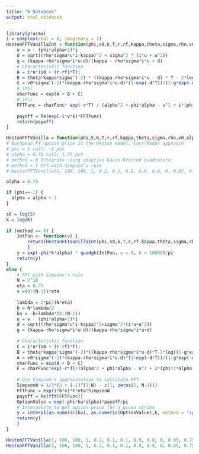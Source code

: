 ```yaml
---
title: "R Notebook"
output: html_notebook
---
```


```r
library(pracma)
i = complex(real = 0, imaginary = 1)
HestonFFTVanillaInt = function(phi,s0,k,T,r,rf,kappa,theta,sigma,rho,v0,alpha,v) {
    u = v - (phi*alpha+1)*i
    d = sqrt((rho*sigma*u*i-kappa)^2 + sigma^2 * (i*u + u^2))
    g = (kappa-rho*sigma*i*u-d)/(kappa - rho*sigma*i*u + d)
    # Characteristic function
    A = i*u*(s0 + (r-rf)*T);
    B = theta*kappa*sigma^(-2) * ((kappa-rho*sigma*i*u - d) * T - 2*log((1-g*exp(-d*T))/(1-g)))
    C = v0*sigma^(-2)*(kappa-rho*sigma*i*u-d)*(1-exp(-d*T))/(1-g*exp(-d*T))
    # \Phi
    charFunc = exp(A + B + C)
    # \Psi
    FFTFunc = charFunc* exp(-r*T) / (alpha^2 + phi*alpha - v^2 + i*(phi*2*alpha +1)*v)
    
    payoff = Re(exp(-i*v*k)*FFTFunc)
    return(payoff)
}
```

```r
HestonFFTVanilla = function(phi,S,K,T,r,rf,kappa,theta,sigma,rho,v0,alpha,method) {
# European FX option price in the Heston model, Carr-Madan approach
# phi = 1 call; -1 put
# alpha = 0.75 call; 1.75 put
# method = 0 Integrate using adaptive Gauss-Kronrod quadrature;
# method = 1 FFT with Simpson's rule
# HestonFFTVanilla(1, 100, 100, 1, 0.2, 0.1, 0.1, 0.9, 0.8, 0, 0.05, 0.75, 1)

alpha = 0.75

if (phi==-1) {
  alpha = alpha + 1
}

s0 = log(S)
k = log(K)
    
if (method == 0) {
    IntFun <- function(v) {
        return(HestonFFTVanillaInt(phi,s0,k,T,r,rf,kappa,theta,sigma,rho,v0,alpha,v))
        }
    y = exp(-phi*k*alpha) * quadgk(IntFun, a = 0, b = 10000)/pi
    return(y)
}
else {
    # FFT with Simpson's rule
    N = 2^10
    eta = 0.25
    v =(0:(N-1))*eta
    
    lambda = 2*pi/(N*eta)
    b = N*lambda/2
    ku = -b+lambda*(0:(N-1))
    u = v - (phi*alpha+1)*i
    d = sqrt((rho*sigma*u*i-kappa)^2+sigma^2*(i*u+u^2))
    g = (kappa-rho*sigma*i*u-d)/(kappa-rho*sigma*i*u+d)
    
    # Characteristic function 
    C = i*u*(s0 + (r-rf)*T);
    B = theta*kappa*sigma^(-2)*((kappa-rho*sigma*i*u-d)*T-2*log((1-g*exp(-d*T))/(1-g)))
    A = v0*sigma^(-2)*(kappa-rho*sigma*i*u-d)*(1-exp(-d*T))/(1-g*exp(-d*T))
    charFunc = exp(A + B + C)
    F = charFunc*exp(-r*T)/(alpha^2 + phi*alpha - v^2 + i*(phi*2*alpha +1)*v)
    
    # Use Simpson's approximation to calculate FFT
    SimpsonW = 1/3*(3 + (-1)^(1:N) - c(1, zeros(1, N-1)))
    FFTFunc = exp(i*b*v)*F*eta*SimpsonW
    payoff = Re(fft(FFTFunc))
    OptionValue = exp(-phi*ku*alpha)*payoff/pi
    # Interpolate to get option price for a given strike
    y = interp1(as.numeric(ku), as.numeric(OptionValue),k, method = "spline")
    return(y)
    }
}
```
```r
HestonFFTVanilla(1, 100, 100, 1, 0.2, 0.1, 0.1, 0.9, 0.8, 0, 0.05, 0.75, 1)
HestonFFTVanilla(1, 100, 100, 1, 0.2, 0.1, 0.1, 0.9, 0.8, 0, 0.05, 0.75, 0)
```
